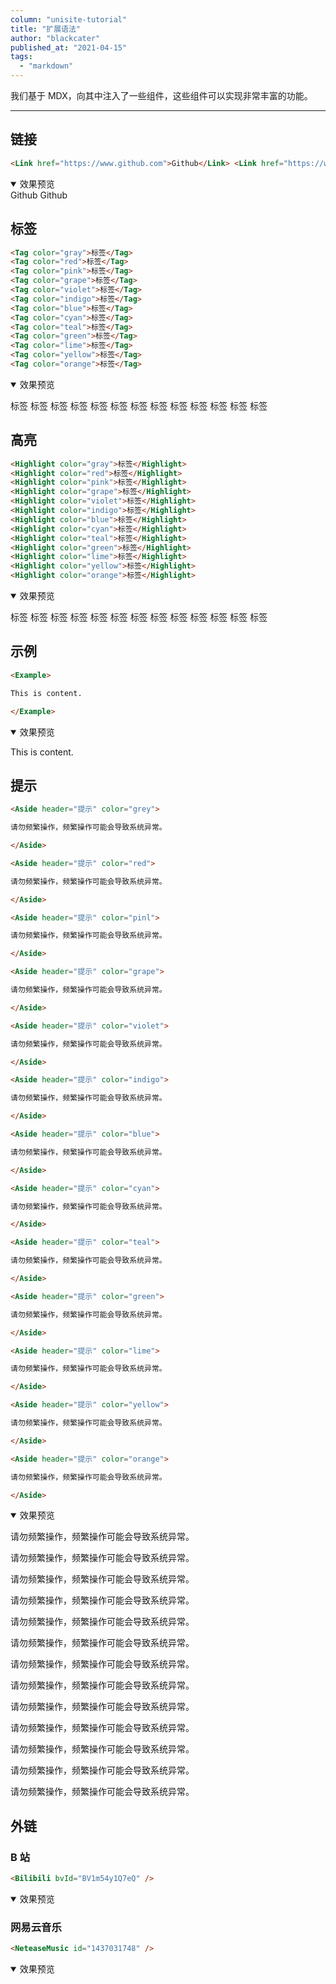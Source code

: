 ```yaml
---
column: "unisite-tutorial"
title: "扩展语法"
author: "blackcater"
published_at: "2021-04-15"
tags:
  - "markdown"
---
```


我们基于 MDX，向其中注入了一些组件，这些组件可以实现非常丰富的功能。

---

## 链接

```markdown
<Link href="https://www.github.com">Github</Link> <Link href="https://www.github.com" showIcon>Github</Link>
```

<details open>
  <summary>效果预览</summary>

<Example>

<Link href="https://www.github.com">Github</Link> <Link
  href="https://www.github.com"
  showIcon
>
  Github
</Link>

</Example>

</details>

## 标签

```markdown
<Tag color="gray">标签</Tag>
<Tag color="red">标签</Tag>
<Tag color="pink">标签</Tag>
<Tag color="grape">标签</Tag>
<Tag color="violet">标签</Tag>
<Tag color="indigo">标签</Tag>
<Tag color="blue">标签</Tag>
<Tag color="cyan">标签</Tag>
<Tag color="teal">标签</Tag>
<Tag color="green">标签</Tag>
<Tag color="lime">标签</Tag>
<Tag color="yellow">标签</Tag>
<Tag color="orange">标签</Tag>
```

<details open>
  <summary>效果预览</summary>

<Example>

<Tag color="gray">标签</Tag>
<Tag color="red">标签</Tag>
<Tag color="pink">标签</Tag>
<Tag color="grape">标签</Tag>
<Tag color="violet">标签</Tag>
<Tag color="indigo">标签</Tag>
<Tag color="blue">标签</Tag>
<Tag color="cyan">标签</Tag>
<Tag color="teal">标签</Tag>
<Tag color="green">标签</Tag>
<Tag color="lime">标签</Tag>
<Tag color="yellow">标签</Tag>
<Tag color="orange">标签</Tag>

</Example>

</details>

## 高亮

```markdown
<Highlight color="gray">标签</Highlight>
<Highlight color="red">标签</Highlight>
<Highlight color="pink">标签</Highlight>
<Highlight color="grape">标签</Highlight>
<Highlight color="violet">标签</Highlight>
<Highlight color="indigo">标签</Highlight>
<Highlight color="blue">标签</Highlight>
<Highlight color="cyan">标签</Highlight>
<Highlight color="teal">标签</Highlight>
<Highlight color="green">标签</Highlight>
<Highlight color="lime">标签</Highlight>
<Highlight color="yellow">标签</Highlight>
<Highlight color="orange">标签</Highlight>
```

<details open>
  <summary>效果预览</summary>

<Example>

<Highlight color="gray">标签</Highlight>
<Highlight color="red">标签</Highlight>
<Highlight color="pink">标签</Highlight>
<Highlight color="grape">标签</Highlight>
<Highlight color="violet">标签</Highlight>
<Highlight color="indigo">标签</Highlight>
<Highlight color="blue">标签</Highlight>
<Highlight color="cyan">标签</Highlight>
<Highlight color="teal">标签</Highlight>
<Highlight color="green">标签</Highlight>
<Highlight color="lime">标签</Highlight>
<Highlight color="yellow">标签</Highlight>
<Highlight color="orange">标签</Highlight>

</Example>

</details>

## 示例

```markdown
<Example>

This is content.

</Example>
```

<details open>
  <summary>效果预览</summary>

<Example>

<Example>

This is content.

</Example>

</Example>

</details>

## 提示

```markdown
<Aside header="提示" color="grey">

请勿频繁操作，频繁操作可能会导致系统异常。

</Aside>

<Aside header="提示" color="red">

请勿频繁操作，频繁操作可能会导致系统异常。

</Aside>

<Aside header="提示" color="pinl">

请勿频繁操作，频繁操作可能会导致系统异常。

</Aside>

<Aside header="提示" color="grape">

请勿频繁操作，频繁操作可能会导致系统异常。

</Aside>

<Aside header="提示" color="violet">

请勿频繁操作，频繁操作可能会导致系统异常。

</Aside>

<Aside header="提示" color="indigo">

请勿频繁操作，频繁操作可能会导致系统异常。

</Aside>

<Aside header="提示" color="blue">

请勿频繁操作，频繁操作可能会导致系统异常。

</Aside>

<Aside header="提示" color="cyan">

请勿频繁操作，频繁操作可能会导致系统异常。

</Aside>

<Aside header="提示" color="teal">

请勿频繁操作，频繁操作可能会导致系统异常。

</Aside>

<Aside header="提示" color="green">

请勿频繁操作，频繁操作可能会导致系统异常。

</Aside>

<Aside header="提示" color="lime">

请勿频繁操作，频繁操作可能会导致系统异常。

</Aside>

<Aside header="提示" color="yellow">

请勿频繁操作，频繁操作可能会导致系统异常。

</Aside>

<Aside header="提示" color="orange">

请勿频繁操作，频繁操作可能会导致系统异常。

</Aside>
```

<details open>
  <summary>效果预览</summary>

<Example>

<Aside header="提示" color="grey">

请勿频繁操作，频繁操作可能会导致系统异常。

</Aside>

<Aside header="提示" color="red">

请勿频繁操作，频繁操作可能会导致系统异常。

</Aside>

<Aside header="提示" color="pink">

请勿频繁操作，频繁操作可能会导致系统异常。

</Aside>

<Aside header="提示" color="grape">

请勿频繁操作，频繁操作可能会导致系统异常。

</Aside>

<Aside header="提示" color="violet">

请勿频繁操作，频繁操作可能会导致系统异常。

</Aside>

<Aside header="提示" color="indigo">

请勿频繁操作，频繁操作可能会导致系统异常。

</Aside>

<Aside header="提示" color="blue">

请勿频繁操作，频繁操作可能会导致系统异常。

</Aside>

<Aside header="提示" color="cyan">

请勿频繁操作，频繁操作可能会导致系统异常。

</Aside>

<Aside header="提示" color="teal">

请勿频繁操作，频繁操作可能会导致系统异常。

</Aside>

<Aside header="提示" color="green">

请勿频繁操作，频繁操作可能会导致系统异常。

</Aside>

<Aside header="提示" color="lime">

请勿频繁操作，频繁操作可能会导致系统异常。

</Aside>

<Aside header="提示" color="yellow">

请勿频繁操作，频繁操作可能会导致系统异常。

</Aside>

<Aside header="提示" color="orange">

请勿频繁操作，频繁操作可能会导致系统异常。

</Aside>

</Example>

</details>

## 外链

### B 站

```markdown
<Bilibili bvId="BV1m54y1Q7eQ" />
```

<details open>
  <summary>效果预览</summary>

<Bilibili bvId="BV1m54y1Q7eQ" />

</details>

### 网易云音乐

```markdown
<NeteaseMusic id="1437031748" />
```

<details open>
  <summary>效果预览</summary>

<NeteaseMusic id="1437031748" />

</details>
